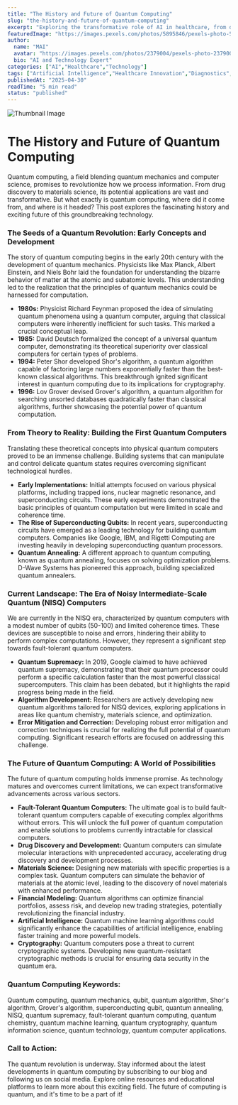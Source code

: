 ```yaml
---
title: "The History and Future of Quantum Computing"
slug: "the-history-and-future-of-quantum-computing"
excerpt: "Exploring the transformative role of AI in healthcare, from diagnostics to drug discovery."
featuredImage: "https://images.pexels.com/photos/5895846/pexels-photo-5895846.jpeg?auto=compress&cs=tinysrgb&w=1260&h=750&dpr=1"
author:
  name: "MAI"
  avatar: "https://images.pexels.com/photos/2379004/pexels-photo-2379004.jpeg?auto=compress&cs=tinysrgb&w=1260&h=750&dpr=1"
  bio: "AI and Technology Expert"
categories: ["AI","Healthcare","Technology"]
tags: ["Artificial Intelligence","Healthcare Innovation","Diagnostics","Drug Discovery"]
publishedAt: "2025-04-30"
readTime: "5 min read"
status: "published"
---
```

![Thumbnail Image](https://images.pexels.com/photos/5895846/pexels-photo-5895846.jpeg?auto=compress&cs=tinysrgb&w=1260&h=750&dpr=1 "AI in Healthcare")

# The History and Future of Quantum Computing

Quantum computing, a field blending quantum mechanics and computer science, promises to revolutionize how we process information.  From drug discovery to materials science, its potential applications are vast and transformative.  But what exactly is quantum computing, where did it come from, and where is it headed?  This post explores the fascinating history and exciting future of this groundbreaking technology.

### The Seeds of a Quantum Revolution: Early Concepts and Development

The story of quantum computing begins in the early 20th century with the development of quantum mechanics.  Physicists like Max Planck, Albert Einstein, and Niels Bohr laid the foundation for understanding the bizarre behavior of matter at the atomic and subatomic levels.  This understanding led to the realization that the principles of quantum mechanics could be harnessed for computation.

* **1980s:**  Physicist Richard Feynman proposed the idea of simulating quantum phenomena using a quantum computer, arguing that classical computers were inherently inefficient for such tasks.  This marked a crucial conceptual leap.
* **1985:** David Deutsch formalized the concept of a universal quantum computer, demonstrating its theoretical superiority over classical computers for certain types of problems.
* **1994:** Peter Shor developed Shor's algorithm, a quantum algorithm capable of factoring large numbers exponentially faster than the best-known classical algorithms.  This breakthrough ignited significant interest in quantum computing due to its implications for cryptography.
* **1996:** Lov Grover devised Grover's algorithm, a quantum algorithm for searching unsorted databases quadratically faster than classical algorithms, further showcasing the potential power of quantum computation.

### From Theory to Reality: Building the First Quantum Computers

Translating these theoretical concepts into physical quantum computers proved to be an immense challenge.  Building systems that can manipulate and control delicate quantum states requires overcoming significant technological hurdles.

* **Early Implementations:** Initial attempts focused on various physical platforms, including trapped ions, nuclear magnetic resonance, and superconducting circuits.  These early experiments demonstrated the basic principles of quantum computation but were limited in scale and coherence time.
* **The Rise of Superconducting Qubits:**  In recent years, superconducting circuits have emerged as a leading technology for building quantum computers. Companies like Google, IBM, and Rigetti Computing are investing heavily in developing superconducting quantum processors.
* **Quantum Annealing:** A different approach to quantum computing, known as quantum annealing, focuses on solving optimization problems.  D-Wave Systems has pioneered this approach, building specialized quantum annealers.

### Current Landscape: The Era of Noisy Intermediate-Scale Quantum (NISQ) Computers

We are currently in the NISQ era, characterized by quantum computers with a modest number of qubits (50-100) and limited coherence times.  These devices are susceptible to noise and errors, hindering their ability to perform complex computations.  However, they represent a significant step towards fault-tolerant quantum computers.

* **Quantum Supremacy:** In 2019, Google claimed to have achieved quantum supremacy, demonstrating that their quantum processor could perform a specific calculation faster than the most powerful classical supercomputers.  This claim has been debated, but it highlights the rapid progress being made in the field.
* **Algorithm Development:**  Researchers are actively developing new quantum algorithms tailored for NISQ devices, exploring applications in areas like quantum chemistry, materials science, and optimization.
* **Error Mitigation and Correction:**  Developing robust error mitigation and correction techniques is crucial for realizing the full potential of quantum computing.  Significant research efforts are focused on addressing this challenge.

### The Future of Quantum Computing: A World of Possibilities

The future of quantum computing holds immense promise.  As technology matures and overcomes current limitations, we can expect transformative advancements across various sectors.

* **Fault-Tolerant Quantum Computers:**  The ultimate goal is to build fault-tolerant quantum computers capable of executing complex algorithms without errors. This will unlock the full power of quantum computation and enable solutions to problems currently intractable for classical computers.
* **Drug Discovery and Development:** Quantum computers can simulate molecular interactions with unprecedented accuracy, accelerating drug discovery and development processes.
* **Materials Science:** Designing new materials with specific properties is a complex task.  Quantum computers can simulate the behavior of materials at the atomic level, leading to the discovery of novel materials with enhanced performance.
* **Financial Modeling:**  Quantum algorithms can optimize financial portfolios, assess risk, and develop new trading strategies, potentially revolutionizing the financial industry.
* **Artificial Intelligence:**  Quantum machine learning algorithms could significantly enhance the capabilities of artificial intelligence, enabling faster training and more powerful models.
* **Cryptography:**  Quantum computers pose a threat to current cryptographic systems.  Developing new quantum-resistant cryptographic methods is crucial for ensuring data security in the quantum era.


### Quantum Computing Keywords:

Quantum computing, quantum mechanics, qubit, quantum algorithm, Shor's algorithm, Grover's algorithm, superconducting qubit, quantum annealing, NISQ, quantum supremacy, fault-tolerant quantum computing, quantum chemistry, quantum machine learning, quantum cryptography, quantum information science, quantum technology, quantum computer applications.


### Call to Action:

The quantum revolution is underway.  Stay informed about the latest developments in quantum computing by subscribing to our blog and following us on social media.  Explore online resources and educational platforms to learn more about this exciting field.  The future of computing is quantum, and it's time to be a part of it!
